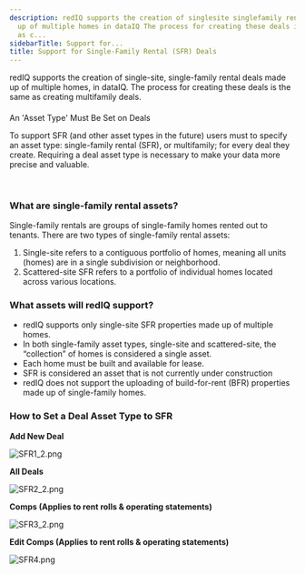 ```yaml
---
description: redIQ supports the creation of singlesite singlefamily rental deals made
  up of multiple homes in dataIQ The process for creating these deals is the same
  as c...
sidebarTitle: Support for...
title: Support for Single-Family Rental (SFR) Deals
---
```


redIQ supports the creation of single-site, single-family rental deals made up of multiple homes, in dataIQ. The process for creating these deals is the same as creating multifamily deals.



#### 
An 'Asset Type' Must Be Set on Deals


To support SFR (and other asset types in the future) users must to specify an asset type: single-family rental (SFR), or multifamily; for every deal they create. Requiring a deal asset type is necessary to make your data more precise and valuable. 



 


### **What are single-family rental assets?**


Single-family rentals are groups of single-family homes rented out to tenants. There are two types of single-family rental assets:


1. Single-site refers to a contiguous portfolio of homes, meaning all units (homes) are in a single subdivision or neighborhood.
2. Scattered-site SFR refers to a portfolio of individual homes located across various locations.


### **What assets will redIQ support?**


* redIQ supports only single-site SFR properties made up of multiple homes.
* In both single-family asset types, single-site and scattered-site, the “collection” of homes is considered a single asset.
* Each home must be built and available for lease.
* SFR is considered an asset that is not currently under construction
* redIQ does not support the uploading of build-for-rent (BFR) properties made up of single-family homes.


### **How to Set a Deal Asset Type to SFR**


**Add New Deal**


<Frame>
  <img src="/images/rediq/8e4a01d5b9568f8c0c8436617f1cec3cebb4003a.png" alt="SFR1_2.png" />
</Frame>


**All Deals**


<Frame>
  <img src="/images/rediq/1fef16971072d78ca6670a6d7dacca3085e957f7.png" alt="SFR2_2.png" />
</Frame>


**Comps (Applies to rent rolls & operating statements)**


<Frame>
  <img src="/images/rediq/ec0ab037cf73fb6aade8d56f2de3420483a3d91b.png" alt="SFR3_2.png" />
</Frame>


**Edit Comps (Applies to rent rolls & operating statements)**


<Frame>
  <img src="/images/rediq/13fbf2a69b62c93e860613f44188a8a8ff89ad4d.png" alt="SFR4.png" />
</Frame>